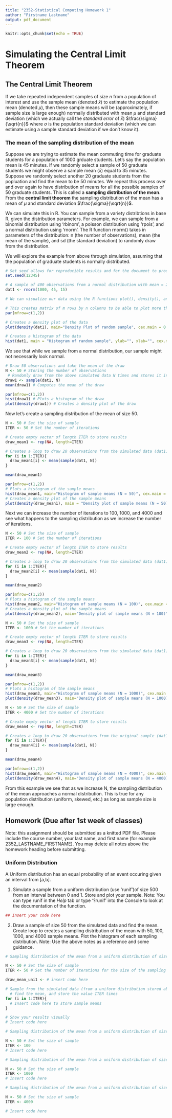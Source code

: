 ```yaml
---
title: "2352-Statistical Computing Homework 1"
author: "Firstname Lastname"
output: pdf_document
---
```


```r
knitr::opts_chunk$set(echo = TRUE)
```

# Simulating the Central Limit Theorem

## The Central Limit Theorem
If we take repeated independent samples of size $n$ from a population of interest and use the sample mean (denoted $\bar{x}$) to estimate the population mean (denoted $\mu$), then these sample means will be (approximately, if sample size is large enough) normally distributed with mean $\mu$ and standard deviation (which we actually call the *standard error* of $\bar{x}$) $\frac{\sigma}{\sqrt{n}}$ where $\sigma$ is the population standard deviation (which we can estimate using a sample standard deviation if we don't know it).     

### The mean of the sampling distribution of the mean 
Suppose we are trying to estimate the mean commuting time for graduate students for a population of 1000 grduate students. Let's say the population mean is 45 minutes. If we randomly select a sample of 50 graduate students we might observe a sample mean ($\bar{x}$) equal to 35 minutes. Suppose we randomly select another 20 graduate students from the popluation and find the mean to be 50 minutes. We repeat this process over and over again to have distribution of means for all the possible samples of 50 graduate students. This is called a **sampling distribution of the mean**. From the **central limit theorem** the sampling distribution of the mean has a mean of $\mu$ and standard deviation $\frac{\sigma}{\sqrt{n}}$. 

We can simulate this in R. You can sample from a variety distribtions in base R, given the distribution parameters. For example, we can sample from a binomial distribution using 'rbinom', a poisson distribution using 'rpois', and a normal distribution using 'rnorm'. The R function rnorm() takes in parameters of the distribution: n (the number of observations), mean (the mean of the sample), and sd (the standard deviation) to randomly draw from the distribution. 

We will explore the example from above through simulation, assuming that the population of graduate students is normally distributed. 
```r
# Set seed allows for reproducible results and for the document to produce the exact sample numbers and samples 
set.seed(12345)  

# A sample of 400 observations from a normal distribution with mean = 2.25 and sd = 2. 
dat1 <- rnorm(1000, 45, 15)

# We can visualize our data using the R functions plot(), density(), and hist()

# This creates matrix of m rows by n columns to be able to plot more than one plot
par(mfrow=c(1,2))

# Creates a density plot of the data
plot(density(dat1), main="Density Plot of random sample", cex.main = 0.8)

# Creates a histogram of the data 
hist(dat1, main = "Histogram of random sample", ylab="", xlab="", cex.main = 0.8) 
```

We see that while we sample from a normal distribution, our sample might not necessarily look normal. 
```r
# Draw 50 observations and take the mean of the draw 
N <- 50 # Storing the number of observations
 # Randomly draw from the above simulated data N times and stores it in draw1
draw1 <- sample(dat1, N) 
mean(draw1) # Computes the mean of the draw

par(mfrow=c(1,2))
hist(draw1) # Plots a histogram of the draw
plot(density(draw1)) # Creates a density plot of the draw
```

Now let's create a sampling distribution of the mean of size 50. 
```r
N <- 50 # Set the size of sample
ITER <- 50 # Set the number of iterations

# Create empty vector of length ITER to store results 
draw_mean1 <- rep(NA, length=ITER)

# Creates a loop to draw 20 observations from the simulated data (dat1), takes the mean of the 20 observations, and stores the mean and repeates this, over the loop, ITER times (in this case 50 times)
for (i in 1:ITER){
  draw_mean1[i] <- mean(sample(dat1, N))
}

mean(draw_mean1)

par(mfrow=c(1,2))
# Plots a histogram of the sample means
hist(draw_mean1, main="Histogram of sample means (N = 50)", cex.main = 0.8)
# Creates a density plot of the sample means 
plot(density(draw_mean1), main = "Density plot of sample means (N = 50)", cex.main = 0.8)
```

Next we can increase the number of iterations to 100, 1000, and 4000 and see what happens to the sampling distribution as we increase the number of iterations. 
```r
N <- 50 # Set the size of sample
ITER <- 100 # Set the number of iterations

# Create empty vector of length ITER to store results 
draw_mean2 <- rep(NA, length=ITER)

# Creates a loop to draw 20 observations from the simulated data (dat1), takes the mean of the 20 observations, and stores the mean and repeates this, over the loop, ITER times (in this case 100 times)
for (i in 1:ITER){
  draw_mean2[i] <- mean(sample(dat1, N))
}

mean(draw_mean2)

par(mfrow=c(1,2))
# Plots a histogram of the sample means
hist(draw_mean2, main="Histogram of sample means (N = 100)", cex.main = 0.8)
# Creates a density plot of the sample means
plot(density(draw_mean2), main="Density plot of sample means (N = 100)", cex.main = 0.8) 
```

```r
N <- 50 # Set the size of sample
ITER <- 1000 # Set the number of iterations

# Create empty vector of length ITER to store results 
draw_mean3 <- rep(NA, length=ITER)

# Creates a loop to draw 20 observations from the simulated data (dat1), takes the mean of the 20 observations, and stores the mean and repeates this, over the loop, ITER times (in this case 1000 times)
for (i in 1:ITER){
  draw_mean3[i] <- mean(sample(dat1, N))
}

mean(draw_mean3)

par(mfrow=c(1,2))
# Plots a histogram of the sample means
hist(draw_mean3, main="Histogram of sample means (N = 1000)", cex.main = 0.8)
plot(density(draw_mean3), main="Density plot of sample means (N = 1000)", cex.main = 0.8) # Creates a density plot of the sample means 
```

```r
N <- 50 # Set the size of sample
ITER <- 4000 # Set the number of iterations

# Create empty vector of length ITER to store results 
draw_mean4 <- rep(NA, length=ITER)

# Creates a loop to draw 20 observations from the original sample (dat1), takes the mean of the 20 observations, and stores the mean and iterates over the loop ITER times (in this case 4000 times)
for (i in 1:ITER){
  draw_mean4[i] <- mean(sample(dat1, N))
}

mean(draw_mean4)

par(mfrow=c(1,2))
hist(draw_mean4, main="Histogram of sample means (N = 4000)", cex.main = 0.8) # Plots a histogram of the sample means
plot(density(draw_mean4), main="Density plot of sample means (N = 4000)", cex.main = 0.8) # Creates a density plot of the sample means 
```


From this example we see that as we increase N, the sampling distribution of the mean approaches a normal distribution. This is true for any population distribution (uniform, skewed, etc.) as long as sample size is large enough. 

## Homework (Due after 1st week of classes)

Note: this assignment should be submitted as a knitted PDF file. Please include the course number, your last name, and first name (for example 2352_LASTNAME_FIRSTNAME). You may delete all notes above the homework heading before submitting. 

### Uniform Distribution
A Uniform distribution has an equal probability of an event occuring given an interval from [a,b]. 

1. Simulate a sample from a uniform distribution (use 'runif')of size 500 from an interval between 0 and 1. Store and plot your sample. Note: You can type runif in the *Help* tab or type '?runif' into the Console to look at the documentation of the function.
```r
## Insert your code here
```

2. Draw a sample of size 50 from the simulated data and find the mean. Create loop to creates a sampling distribution of the mean with 50, 100, 1000, and 4000 sample means. Plot the histogram of each sampling distribution. Note: Use the above notes as a reference and some guidance. 
```r
# Sampling distribution of the mean from a uniform distribution of size 50 

N <- 50 # Set the size of sample 
ITER <- 50 # Set the number of iterations for the size of the sampling distribution 

draw_mean_uni1 <- # insert code here

# Sample from the simulated data (from a uniform distribution stored above)
  # find the mean, and store the value ITER times
for (i in 1:ITER){
  # Insert code here to store sample means 
}

# Show your results visually
# Insert code here 
```

```r
# Sampling distribution of the mean from a uniform distribution of size 100 

N <- 50 # Set the size of sample 
ITER <- 100
# Insert code here
```

```r
# Sampling distribution of the mean from a uniform distribution of size 1000 

N <- 50 # Set the size of sample 
ITER <- 1000
# Insert code here
```

```r
# Sampling distribution of the mean from a uniform distribution of size 4000 

N <- 50 # Set the size of sample 
ITER <- 4000

# Insert code here
```

